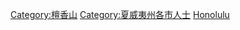 {{Commonscat|People of Honolulu, Hawaii}}

[[Category:檀香山|Category:檀香山]]
[[Category:夏威夷州各市人士|Category:夏威夷州各市人士]]
[[Category:美国各城市出身人物|Honolulu]]